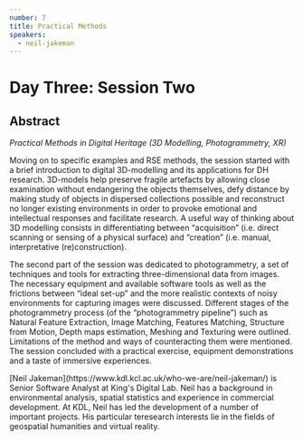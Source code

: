 ```yaml
---
number: 7
title: Practical Methods
speakers:
  - neil-jakeman
---
```


# Day Three: Session Two

## Abstract

_Practical Methods in Digital Heritage (3D Modelling, Photogrammetry, XR)_

Moving on to specific examples and RSE methods, the session started with a brief
introduction to digital 3D-modelling and its applications for DH research.
3D-models help preserve fragile artefacts by allowing close examination without
endangering the objects themselves, defy distance by making study of objects in
dispersed collections possible and reconstruct no longer existing environments
in order to provoke emotional and intellectual responses and facilitate
research. A useful way of thinking about 3D modelling consists in
differentiating between “acquisition” (i.e. direct scanning or sensing of a
physical surface) and “creation” (i.e. manual, interpretative (re)construction).

The second part of the session was dedicated to photogrammetry, a set of
techniques and tools for extracting three-dimensional data from images. The
necessary equipment and available software tools as well as the frictions
between “ideal set-up” and the more realistic contexts of noisy environments for
capturing images were discussed. Different stages of the photogrammetry process
(of the “photogrammetry pipeline”) such as Natural Feature Extraction, Image
Matching, Features Matching, Structure from Motion, Depth maps estimation,
Meshing and Texturing were outlined. Limitations of the method and ways of
counteracting them were mentioned. The session concluded with a practical
exercise, equipment demonstrations and a taste of immersive experiences.

<Download download="docs/3.2-Practical_Methods.pdf" />
<Speakers>

<Speaker>
  [Neil Jakeman](https://www.kdl.kcl.ac.uk/who-we-are/neil-jakeman/) is Senior
  Software Analyst at King's Digital Lab. Neil has a background in environmental
  analysis, spatial statistics and experience in commercial development. At KDL,
  Neil has led the development of a number of important projects. His particular
  teresearch interests lie in the fields of geospatial humanities and virtual
  reality.
</Speaker>

</Speakers>
